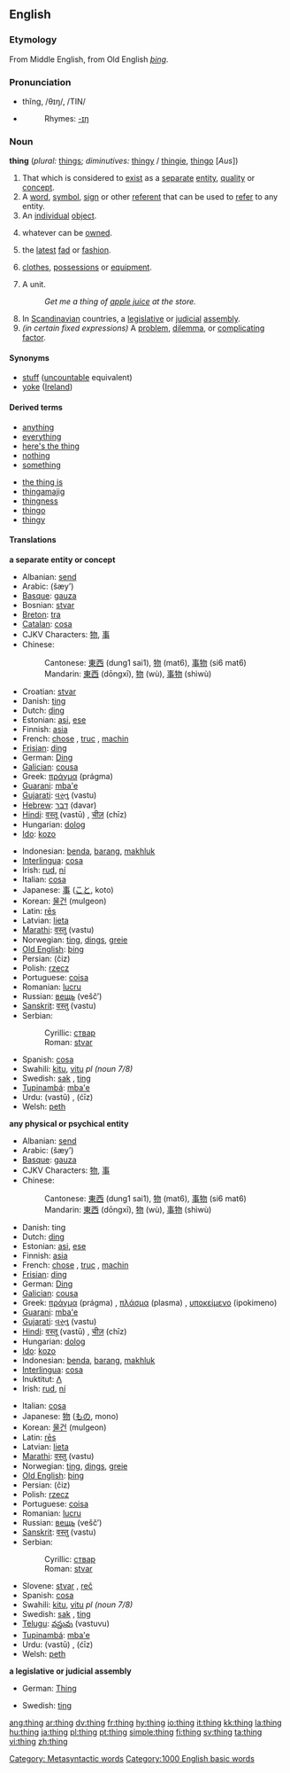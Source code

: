 {{see|Thing}}
==English==

{{rank|got|let|world|194|thing|set|told|both}}

===Etymology===
From Middle English, from Old English ''[[þing]]''.

===Pronunciation===
*thĭng, /θɪŋ/, /TIN/
*{{audio|en-us-thing.ogg|Audio (US)}}
*:Rhymes: [[Rhymes:English:-ɪŋ|-ɪŋ]]

===Noun===
{{Wikipedia}}
'''thing''' (''plural:'' [[things]]; ''diminutives:'' [[thingy]] / [[thingie]], [[thingo]] [''Aus''])

# That which is considered to [[exist]] as a [[separate]] [[entity]], [[quality]] or [[concept]].
# A [[word]], [[symbol]], [[sign]] or other [[referent]] that can be used to [[refer]] to any entity.
# An [[individual]] [[object]].
# {{law}} whatever can be [[owned]].
# the [[latest]] [[fad]] or [[fashion]].
# {{italbrac|in plural}} [[clothes]], [[possessions]] or [[equipment]].
# A unit. 
#: ''Get me a thing of [[apple juice]] at the store.''
# In [[Scandinavian]] countries, a [[legislative]] or [[judicial]] [[assembly]].
# ''(in certain fixed expressions)'' A [[problem]], [[dilemma]], or [[complicating]] [[factor]].

====Synonyms====
*[[stuff]] ([[uncountable]] equivalent)
*[[yoke]] ([[Ireland]])

====Derived terms====
{{top2}}
*[[anything]]
*[[everything]]
*[[here's the thing]]
*[[nothing]]
*[[something]]
{{mid2}}
*[[the thing is]]
*[[thingamajig]]<!-- various spellings -->
*[[thingness]]
*[[thingo]]
*[[thingy]]
{{bottom}}

====Translations====
'''a separate entity or concept'''
{{top}}
*Albanian: [[send#Albanian|send]]
*Arabic: {{ARchar|[[شيء]]}} (šæy’) {{m}}
*[[Basque]]: [[gauza]]
*Bosnian: [[stvar]] {{f}}
*[[Breton]]: [[tra]] {{f}}
*[[Catalan]]: [[cosa]] {{f}}
*CJKV Characters: [[物]], [[事]]
*Chinese:
*:Cantonese: [[東西]] (dung1 sai1), [[物]] (mat6), [[事物]] (si6 mat6)
*:Mandarin: [[東西]] (dōngxī), [[物]] (wù), [[事物]] (shìwù)
*Croatian: [[stvar]] {{f}}
*Danish: [[ting]] {{c}}
*Dutch: [[ding]] {{n}}
*Estonian: [[asi]], [[ese]]
*Finnish: [[asia]]
*French: [[chose]] {{f}}, [[truc]] {{m}}, [[machin]] {{m}} {{italbrac|informal}}
*[[Frisian]]: [[ding]] {{n}}
*German: [[Ding]] {{n}}
*[[Galician]]: [[cousa]] {{f}}
*Greek: [[πράγμα]] (prágma) {{n}}
*[[Guarani]]: [[mba'e]]
*[[Gujarati]]: [[વસ્તુ]] (vastu)
*[[Hebrew]]: [[דבר]] (davar) {{m}}
*[[Hindi]]: [[वस्तू]] (vastū) {{m}}, [[चीज़]] (chīz) {{f}}
*Hungarian: [[dolog]]
*[[Ido]]: [[kozo]]
{{mid}}
*Indonesian: [[benda]], [[barang]], [[makhluk]]
*[[Interlingua]]: [[cosa]]
*Irish: [[rud]], [[ní]] {{g|Irish}}
*Italian: [[cosa]] {{f}}
*Japanese: [[事]] ([[こと]], koto)
*Korean: [[물건]] (mulgeon)
*Latin: [[res#Latin|rēs]] {{f}}
*Latvian: [[lieta]] {{f}}
*[[Marathi]]: [[वस्तु]] (vastu)
*Norwegian: [[ting]], [[dings]], [[greie]] {{m}} {{g|Norwegian}}
*[[Old English]]: [[þing]] {{n}}
*Persian: {{FAchar|[[چیز]]}} (čiz)
*Polish: [[rzecz]] {{f}}
*Portuguese: [[coisa]] {{f}}
*Romanian: [[lucru]] {{n}}
*Russian: [[вещь]] (vešč’) {{f}}
*[[Sanskrit]]: [[वस्तु]] (vastu) {{m}}
*Serbian:
*:Cyrillic: [[ствар]] {{f}}
*:Roman: [[stvar]] {{f}}
*Spanish: [[cosa]] {{f}}
*Swahili: [[kitu]], [[vitu]] ''pl (noun 7/8)''
*Swedish: [[sak]] {{c}}, [[ting]] {{n}}
*[[Tupinambá]]: [[mba'e]]
*Urdu: {{URchar|[[وستو]]}} (vastū) {{m}}, {{URchar|[[چیز]]}} (ćīz) {{f}}
*Welsh: [[peth]] {{g|Welsh}}
{{bottom}}

'''any physical or psychical entity'''
{{top}}
*Albanian: [[send#Albanian|send]]
*Arabic: {{ARchar|[[شيء]]}} (šæy’) {{m}}
*[[Basque]]: [[gauza]]
*CJKV Characters: [[物]], [[事]]
*Chinese:
*:Cantonese: [[東西]] (dung1 sai1), [[物]] (mat6), [[事物]] (si6 mat6)
*:Mandarin: [[東西]] (dōngxī), [[物]] (wù), [[事物]] (shìwù)
*Danish: ting {{c}}
*Dutch: [[ding]] {{n}}
*Estonian: [[asi]], [[ese]]
*Finnish: [[asia]]
*French: [[chose]] {{f}}, [[truc]] {{m}}, [[machin]] {{m}} {{italbrac|informal}}
*[[Frisian]]: [[ding]] {{n}}
*German: [[Ding]] {{n}}
*[[Galician]]: [[cousa]] {{f}}
*Greek: [[πράγμα]] (prágma) {{n}}, [[πλάσμα]] (plasma) {{n}}, [[υποκείμενο]] (ipokimeno) {{n}}
*[[Guarani]]: [[mba'e]]
*[[Gujarati]]: [[વસ્તુ]] (vastu)
*[[Hindi]]: [[वस्तू]] (vastū) {{m}}, [[चीज़]] (chīz) {{f}}
*Hungarian: [[dolog]]
*[[Ido]]: [[kozo]]
*Indonesian: [[benda]], [[barang]], [[makhluk]]
*[[Interlingua]]: [[cosa]]
*Inuktitut: [[ᐱ]]
*Irish: [[rud]], [[ní]] {{g|Irish}}
{{mid}}
*Italian: [[cosa]] {{f}}
*Japanese: [[物]] ([[もの]], mono)
*Korean: [[물건]] (mulgeon)
*Latin: [[res#Latin|rēs]] {{f}}
*Latvian: [[lieta]]
*[[Marathi]]: [[वस्तु]] (vastu)
*Norwegian: [[ting]], [[dings]], [[greie]] {{m}}
*[[Old English]]: [[þing]] {{n}}
*Persian: {{FAchar|[[چیز]]}} (čiz)
*Polish: [[rzecz]] {{f}}
*Portuguese: [[coisa]] {{f}}
*Romanian: [[lucru]] {{n}}
*Russian: [[вещь]] (vešč’) {{f}}
*[[Sanskrit]]: [[वस्तु]] (vastu) {{m}}
*Serbian:
*:Cyrillic: [[ствар]] {{f}}
*:Roman: [[stvar]] {{f}}
*Slovene: [[stvar]] {{f}}, [[reč]] {{f}}
*Spanish: [[cosa]] {{f}}
*Swahili: [[kitu]], [[vitu]] ''pl (noun 7/8)''
*Swedish: [[sak]] {{c}}, [[ting]] {{n}}
*[[Telugu]]: [[వస్తువు]] (vastuvu)
*[[Tupinambá]]: [[mba'e]]
*Urdu: {{URchar|[[وستو]]}} (vastū) {{m}}, {{URchar|[[چیز]]}} (ćīz) {{f}}
*Welsh: [[peth]] {{g|Welsh}}
{{bottom}}

'''a legislative or judicial assembly'''
{{top}}
*German: [[Thing]] {{n}}
{{mid}}
*Swedish: [[ting]] {{n}}
{{bottom}}

[[Category: Metasyntactic words]]
[[Category:1000 English basic words]]

[[ang:thing]]
[[ar:thing]]
[[dv:thing]]
[[fr:thing]]
[[hy:thing]]
[[io:thing]]
[[it:thing]]
[[kk:thing]]
[[la:thing]]
[[hu:thing]]
[[ja:thing]]
[[pl:thing]]
[[pt:thing]]
[[simple:thing]]
[[fi:thing]]
[[sv:thing]]
[[ta:thing]]
[[vi:thing]]
[[zh:thing]]